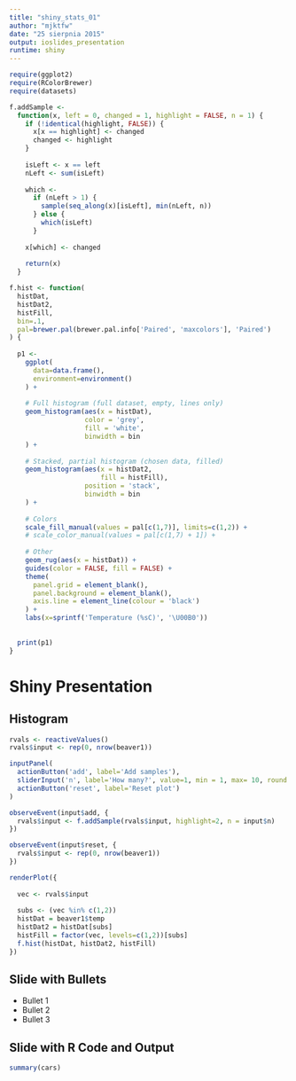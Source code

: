 ```yaml
---
title: "shiny_stats_01"
author: "mjktfw"
date: "25 sierpnia 2015"
output: ioslides_presentation
runtime: shiny
---
```


```r
require(ggplot2)
require(RColorBrewer)
require(datasets)
```

```r
f.addSample <-
  function(x, left = 0, changed = 1, highlight = FALSE, n = 1) {
    if (!identical(highlight, FALSE)) {
      x[x == highlight] <- changed
      changed <- highlight
    }
    
    isLeft <- x == left
    nLeft <- sum(isLeft)
    
    which <- 
      if (nLeft > 1) {
        sample(seq_along(x)[isLeft], min(nLeft, n))
      } else {
        which(isLeft)
      }
    
    x[which] <- changed
    
    return(x)
  }

f.hist <- function(
  histDat,
  histDat2,
  histFill,
  bin=.1,
  pal=brewer.pal(brewer.pal.info['Paired', 'maxcolors'], 'Paired')
) {
  
  p1 <-
    ggplot(
      data=data.frame(),
      environment=environment()
    ) +
    
    # Full histogram (full dataset, empty, lines only)
    geom_histogram(aes(x = histDat),
                   color = 'grey',
                   fill = 'white',
                   binwidth = bin
    ) +
    
    # Stacked, partial histogram (chosen data, filled)
    geom_histogram(aes(x = histDat2,
                       fill = histFill),
                   position = 'stack',
                   binwidth = bin
    ) +
    
    # Colors
    scale_fill_manual(values = pal[c(1,7)], limits=c(1,2)) +
    # scale_color_manual(values = pal[c(1,7) + 1]) +
    
    # Other
    geom_rug(aes(x = histDat)) +
    guides(color = FALSE, fill = FALSE) +
    theme(
      panel.grid = element_blank(),
      panel.background = element_blank(),
      axis.line = element_line(colour = 'black')
    ) +
    labs(x=sprintf('Temperature (%sC)', '\U00B0'))
  
  
  print(p1)
}

```

# Shiny Presentation

## Histogram


```r
rvals <- reactiveValues()
rvals$input <- rep(0, nrow(beaver1))

inputPanel(
  actionButton('add', label='Add samples'),
  sliderInput('n', label='How many?', value=1, min = 1, max= 10, round = TRUE, width = '50%'),
  actionButton('reset', label='Reset plot')
)

observeEvent(input$add, {
  rvals$input <- f.addSample(rvals$input, highlight=2, n = input$n)
})

observeEvent(input$reset, {
  rvals$input <- rep(0, nrow(beaver1))
})

renderPlot({
  
  vec <- rvals$input
  
  subs <- (vec %in% c(1,2))
  histDat = beaver1$temp
  histDat2 = histDat[subs]
  histFill = factor(vec, levels=c(1,2))[subs]
  f.hist(histDat, histDat2, histFill)
})
```

## Slide with Bullets

- Bullet 1
- Bullet 2
- Bullet 3

## Slide with R Code and Output

```r
summary(cars)
```


